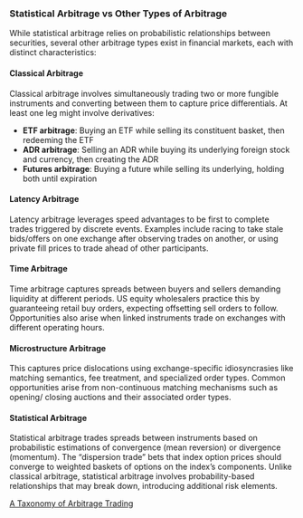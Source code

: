 ### Statistical Arbitrage vs Other Types of Arbitrage

While statistical arbitrage relies on probabilistic relationships between
securities, several other arbitrage types exist in financial markets, each with
distinct characteristics:

#### Classical Arbitrage
Classical arbitrage involves simultaneously trading two or more fungible
instruments and converting between them to capture price differentials. At least
one leg might involve derivatives:

- **ETF arbitrage**: Buying an ETF while selling its constituent basket, then
  redeeming the ETF
- **ADR arbitrage**: Selling an ADR while buying its underlying foreign stock and
  currency, then creating the ADR
- **Futures arbitrage**: Buying a future while selling its underlying, holding
  both until expiration

#### Latency Arbitrage
Latency arbitrage leverages speed advantages to be first to complete trades
triggered by discrete events. Examples include racing to take stale bids/offers
on one exchange after observing trades on another, or using private fill prices
to trade ahead of other participants.

#### Time Arbitrage
Time arbitrage captures spreads between buyers and sellers demanding liquidity at
different periods. US equity wholesalers practice this by guaranteeing retail buy
orders, expecting offsetting sell orders to follow. Opportunities also arise when
linked instruments trade on exchanges with different operating hours.

#### Microstructure Arbitrage
This captures price dislocations using exchange-specific idiosyncrasies like
matching semantics, fee treatment, and specialized order types. Common
opportunities arise from non-continuous matching mechanisms such as opening/
closing auctions and their associated order types.

#### Statistical Arbitrage
Statistical arbitrage trades spreads between instruments based on probabilistic
estimations of convergence (mean reversion) or divergence (momentum). The
"dispersion trade" bets that index option prices should converge to weighted
baskets of options on the index's components. Unlike classical arbitrage,
statistical arbitrage involves probability-based relationships that may break
down, introducing additional risk elements.

[A Taxonomy of Arbitrage Trading](https://medium.com/@brett_17026/a-taxonomy-of-arbitrage-trading-f6df2bc7abaa)

